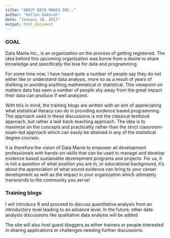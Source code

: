 ```yaml
---
title: "ABOUT DATA MANIA INC.,"
author: "Hellen Gakuruh"
date: "January 18, 2017"
output: html_document
---
```


### GOAL

Data Mania Inc., is an organization on the process of getting registered. The idea behind this upcoming organization was borne from a desire to share knowledge and specifically the love for data and programming.

For some time now, I have heard quite a number of people say they do not either like or understand data analysis, more so as a result of years of disliking or avoiding anything mathematical or statistical. This viewpoint on matters data has seen a number of people shy away from the great impact their data can produce if well analyzed.  

With this in mind, the training blogs are written with an aim of appreciating what statistical literacy can do in providing evidence based programming. The approach used in these discussions is not the classical textbook approach, but rather a laid-back-teaching approach. The idea is to maximize on the concepts and practicality rather than the strict classroom-exam-led approach which can easily be attained in any of the statistical degree courses. 

It is therefore the vision of Data Mania to empower all development professionals with hands-on-skills that can be used to manage and develop evidence based sustainable development programs and projects. For us, it is not a question of what position you are in, or educational background, it's about the appreciation of what sound evidence can bring to your career development as well as the impact in your organization which ultimately transcends to the community you serve!

### Training blogs

I will introduce R and proceed to discuss quantitative analysis from an introductory level leading to an advance level. In the future, other data analysis discussions like qualitative data analysis will be added.

The site will also host guest bloggers as either trainers or people interested in sharing applications or challenges needing further discussions.
